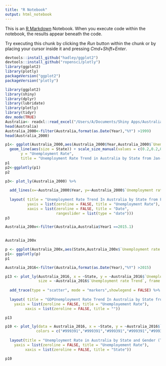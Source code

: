 ```yaml
---
title: "R Notebook"
output: html_notebook
---
```


This is an [R Markdown](http://rmarkdown.rstudio.com) Notebook. When you execute code within the notebook, the results appear beneath the code. 

Try executing this chunk by clicking the *Run* button within the chunk or by placing your cursor inside it and pressing *Cmd+Shift+Enter*. 
```r
devtools::install_github("hadley/ggplot2")
devtools::install_github("ropensci/plotly")
library(ggplot2)
library(plotly)
packageVersion("ggplot2")
packageVersion("plotly")
```

```r
library(ggplot2)
library(shiny)
library(dplyr)
library(lubridate)
library(plotly)
library(tidyr)
dev_mode(TRUE)
Australia<- readxl::read_excel("/Users/A/Documents/Shiny Apps/Australia2/Unemployment_Rate_Australia1.xlsx")
head(Australia)
Australia_2000<-filter(Australia,format(as.Date(Year),"%Y") >1999)
head(Australia_2000)


```

```r
p1<- ggplot(Australia_2000,aes(Australia_2000$Year,Australia_2000$`Unemployment rate Trend`,group=State,colour=State))+ 
  geom_line(aes(size = State)) + scale_size_manual(values = c(0.2,0.2,0.2,0.2,0.2,0.2,0.2,0.2,0.8))+theme_bw()+labs(x = "Date", 
       y = "Unemployment Rate",
       title = "Unemployment Rate Trend in Australia by State from Jan-2000 to Agu-2017")+scale_color_brewer(type = "seq", palette = "Spectral")
p1
p2<-ggplotly(p1)
p2
```

```r
p3<- plot_ly(Australia_2000) %>% 
  
  add_lines(x=~Australia_2000$Year, y=~Australia_2000$`Unemployment rate Trend`,color=~State,showlegend = TRUE)%>%
  
  layout( title = "Unemployment Rate Trend In Australia by State from Feb-1978 to Agu-2017",
          yaxis = list(zeroline = FALSE, title = "Unemployment Rate"),
          xaxis = list(zeroline = FALSE, title = "Date", 
                       rangeslider = list(type = "date")))
p3
```




```r

Australia_200x<-filter(Australia,Australia$Year1 ==2015.1)

  
Australia_200x
```

```r
p <- ggplot(Australia_200x,aes(State,Australia_200x$`Unemployment rate Trend Males`,fill=State))+ geom_bar(stat="identity",show.legend = F)+labs(x="",y = "Unemployment Rate",title = "Unemployment Rate in Australia by State and Gender (Trend and Seasonally)") + scale_fill_manual(values = c("grey","grey","grey","grey","grey","grey","grey","grey","dodgerBlue"))+ theme(axis.text.x=element_text(angle=45,hjust=1)) + theme_bw()
p1<- ggplotly(p)
p1

```


```r
Australia_2016<-filter(Australia,format(as.Date(Year),"%Y") >2015)

p13 <- plot_ly(Australia_2016, x = ~State, y = ~Australia_2016$`Unemployment rate Trend`, color = ~State,colors = c("#999391","#999391","#999391","#999391","#999391","#999391","#999391","#999391","#111bdb"),
               size = ~Australia_2016$`Unemployment rate Trend`, frame = ~Year1, alpha = 1) %>% 
  
  add_trace(type = "scatter", mode = "markers",showlegend = FALSE) %>% 
  
  layout( title = "GDPUnemployment Rate Trend In Australia by State from Jan 2016 to Agu-2017",
    yaxis = list(zeroline = FALSE, title = "Unemployement Rate"),
         xaxis = list(zeroline = FALSE, title = ""))

p13     
```

```r
p10 <- plot_ly(data = Australia_2016, x = ~State, y = ~Australia_2016$`Unemployment rate Trend`, color = ~State,
              colors = c("#999391","#999391","#999391","#999391","#999391","#999391","#999391","#999391","#111bdb"),showlegend = FALSE, frame=~Year1) %>% add_trace(type = "bar", mode = "markers",showlegend = FALSE) %>%
  
  layout(title = "Unemployment Rate in Australia by State and Gender (Trend and Seasonally)",
    yaxis = list(zeroline = FALSE, title = "Unemployement Rate"),
         xaxis = list(zeroline = FALSE, title = "State"))

p10
```

